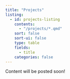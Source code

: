 ```yaml
---
title: "Projects"
listing:
  - id: projects-listing
    contents:
      - "/projects/*.qmd"
    sort: false
    sort-ui: false
    type: table
    fields: 
      - title
    categories: false
---
```


Content will be posted soon!

:::projects-listing
:::